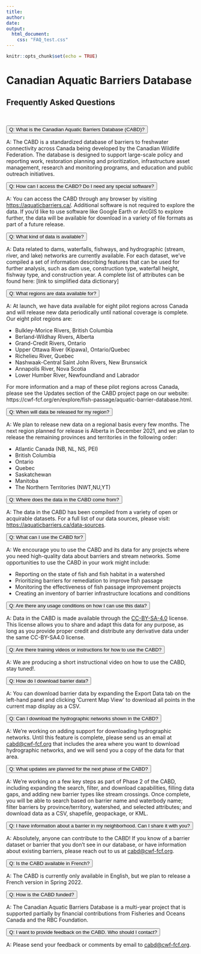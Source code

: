 ```yaml
---
title: 
author: 
date: 
output:
  html_document:
    css: "FAQ_test.css"
---
```


```r
knitr::opts_chunk$set(echo = TRUE)
```

<h1>
Canadian Aquatic Barriers Database
</h1>

<h2>
Frequently Asked Questions
</h2>

&nbsp;

<button type="button" class="collapsible">Q: What is the Canadian Aquatic Barriers Database (CABD)?</button>

<div class="content">
  <p>A: The CABD is a standardized database of barriers to freshwater connectivity across Canada being developed by the Canadian Wildlife Federation. The database is designed to support large-scale policy and reporting work, restoration planning and prioritization, infrastructure asset management, research and monitoring programs, and education and public outreach initiatives.</p>
</div>

<button type="button" class="collapsible">Q: How can I access the CABD? Do I need any special software?</button>

<div class="content">
  <p>A: You can access the CABD through any browser by visiting [https://aquaticbarriers.ca/](https://aquaticbarriers.ca/). Additional software is not required to explore the data. If you’d like to use software like Google Earth or ArcGIS to explore further, the data will be available for download in a variety of file formats as part of a future release.</p>
</div>

<button type="button" class="collapsible">Q: What kind of data is available?</button>

<div class="content">
  <p>A: Data related to dams, waterfalls, fishways, and hydrographic (stream, river, and lake) networks are currently available. For each dataset, we’ve compiled a set of information describing features that can be used for further analysis, such as dam use, construction type, waterfall height, fishway type, and construction year. A complete list of attributes can be found here: [link to simplified data dictionary]</p>
</div>

<button type="button" class="collapsible">Q: What regions are data available for?</button>

<div class="content">
  <p>A: At launch, we have data available for eight pilot regions across Canada and will release new data periodically until national coverage is complete. Our eight pilot regions are:</p>
<ul>
  <li>Bulkley-Morice Rivers, British Columbia</li>
  <li>Berland-Wildhay Rivers, Alberta</li>
  <li>Grand-Credit Rivers, Ontario</li>
  <li>Upper Ottawa River (Kipawa), Ontario/Quebec</li>
  <li>Richelieu River, Quebec</li>
  <li>Nashwaak-Central Saint John Rivers, New Brunswick</li>
  <li>Annapolis River, Nova Scotia</li>
  <li>Lower Humber River, Newfoundland and Labrador </li>
</ul>

<p>For more information and a map of these pilot regions across Canada, please see the Updates section of the CABD project page on our website: https://cwf-fcf.org/en/explore/fish-passage/aquatic-barrier-database.html.</p>
</div>

<button type="button" class="collapsible">Q: When will data be released for my region?</button>

<div class="content">
  <p>A: We plan to release new data on a regional basis every few months. The next region planned for release is Alberta in December 2021, and we plan to release the remaining provinces and territories in the following order:</p>
<ul>
  <li>Atlantic Canada (NB, NL, NS, PEI)</li>
  <li>British Columbia</li>
  <li>Ontario</li>
  <li>Quebec</li>
  <li>Saskatchewan</li>
  <li>Manitoba</li>
  <li>The Northern Territories (NWT,NU,YT)</li>
</ul>

</div>

<button type="button" class="collapsible">Q: Where does the data in the CABD come from?</button>

<div class="content">
  <p>A: The data in the CABD has been compiled from a variety of open or acquirable datasets. For a full list of our data sources, please visit: [https://aquaticbarriers.ca/data-sources](https://aquaticbarriers.ca/data-sources).</p>
</div>

<button type="button" class="collapsible">Q: What can I use the CABD for?</button>

<div class="content">
  <p>A: We encourage you to use the CABD and its data for any projects where you need high-quality data about barriers and stream networks. Some opportunities to use the CABD in your work might include:</p>
<ul>
<li>Reporting on the state of fish and fish habitat in a watershed</li>
<li>Prioritizing barriers for remediation to improve fish passage</li>
<li>Monitoring the effectiveness of fish passage improvement projects</li>
<li>Creating an inventory of barrier infrastructure locations and conditions</li>
</div>

<button type="button" class="collapsible">Q: Are there any usage conditions on how I can use this data?</button>

<div class="content">
  <p>A: Data in the CABD is made available through the [CC-BY-SA-4.0](https://creativecommons.org/licenses/by-sa/4.0/) license. This license allows you to share and adapt this data for any purpose, as long as you provide proper credit and distribute any derivative data under the same CC-BY-SA4.0 license.</p>
</div>

<button type="button" class="collapsible">Q: Are there training videos or instructions for how to use the CABD?</button>

<div class="content">
  <p>A: We are producing a short instructional video on how to use the CABD, stay tuned!.</p>
</div>

<button type="button" class="collapsible">Q: How do I download barrier data?</button>

<div class="content">
  <p>A: You can download barrier data by expanding the Export Data tab on the left-hand panel and clicking ‘Current Map View’ to download all points in the current map display as a CSV.</p>
</div>

<button type="button" class="collapsible">Q: Can I download the hydrographic networks shown in the CABD?</button>

<div class="content">
  <p>A: We’re working on adding support for downloading hydrographic networks. Until this feature is complete, please send us an email at [cabd@cwf-fcf.org](cabd@cwf-fcf.org) that includes the area where you want to download hydrographic networks, and we will send you a copy of the data for that area.</p>
</div>

<button type="button" class="collapsible">Q: What updates are planned for the next phase of the CABD?</button>

<div class="content">
  <p>A: We’re working on a few key steps as part of Phase 2 of the CABD, including expanding the search, filter, and download capabilities, filling data gaps, and adding new barrier types like stream crossings. Once complete, you will be able to search based on barrier name and waterbody name; filter barriers by province/territory, watershed, and selected attributes; and download data as a CSV, shapefile, geopackage, or KML.</p>
</div>

<button type="button" class="collapsible">Q: I have information about a barrier in my neighborhood. Can I share it with you?</button>

<div class="content">
  <p>A: Absolutely, anyone can contribute to the CABD! If you know of a barrier dataset or barrier that you don’t see in our database, or have information about existing barriers, please reach out to us at [cabd@cwf-fcf.org](cabd@cwf-fcf.org).</p>
</div>

<button type="button" class="collapsible">Q: Is the CABD available in French?</button>

<div class="content">
  <p>A: The CABD is currently only available in English, but we plan to release a French version in Spring 2022.</p>
</div>

<button type="button" class="collapsible">Q: How is the CABD funded?</button>

<div class="content">
  <p>A: The Canadian Aquatic Barriers Database is a multi-year project that is supported partially by financial contributions from Fisheries and Oceans Canada and the RBC Foundation.</p>
</div>

<button type="button" class="collapsible">Q: I want to provide feedback on the CABD. Who should I contact?</button>

<div class="content">
  <p>A: Please send your feedback or comments by email to [cabd@cwf-fcf.org](cabd@cwf-fcf.org).</p>
</div>

&nbsp;

<script>
var coll = document.getElementsByClassName("collapsible");
var i;

for (i = 0; i < coll.length; i++) {
  coll[i].addEventListener("click", function() {
    this.classList.toggle("active");
    var content = this.nextElementSibling;
    if (content.style.maxHeight){
      content.style.maxHeight = null;
    } else {
      content.style.maxHeight = content.scrollHeight + "px";
    } 
  });
}
</script>

